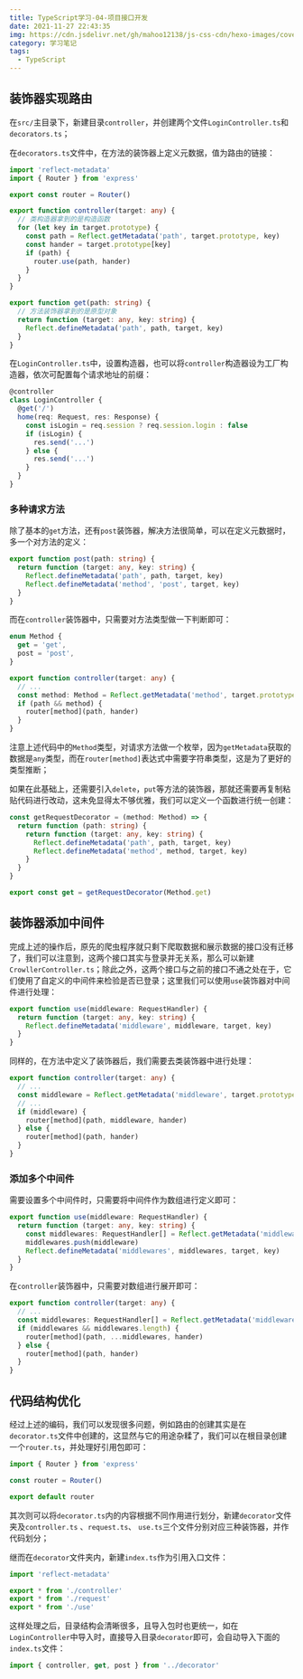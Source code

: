 ```yaml
---
title: TypeScript学习-04-项目接口开发
date: 2021-11-27 22:43:35
img: https://cdn.jsdelivr.net/gh/mahoo12138/js-css-cdn/hexo-images/cover/typescript.jpg
category: 学习笔记
tags:
  - TypeScript
---
```


## 装饰器实现路由

在`src/`主目录下，新建目录`controller`，并创建两个文件`LoginController.ts`和`decorators.ts`；

在`decorators.ts`文件中，在方法的装饰器上定义元数据，值为路由的链接：

```typescript
import 'reflect-metadata'
import { Router } from 'express'

export const router = Router()

export function controller(target: any) {
  // 类构造器拿到的是构造函数
  for (let key in target.prototype) {
    const path = Reflect.getMetadata('path', target.prototype, key)
    const hander = target.prototype[key]
    if (path) {
      router.use(path, hander)
    }
  }
}

export function get(path: string) {
  // 方法装饰器拿到的是原型对象
  return function (target: any, key: string) {
    Reflect.defineMetadata('path', path, target, key)
  }
}
```

在`LoginController.ts`中，设置构造器，也可以将`controller`构造器设为工厂构造器，依次可配置每个请求地址的前缀：

```typescript
@controller
class LoginController {
  @get('/')
  home(req: Request, res: Response) {
    const isLogin = req.session ? req.session.login : false
    if (isLogin) {
      res.send('...')
    } else {
      res.send('...')
    }
  }
}
```

### 多种请求方法

除了基本的`get`方法，还有`post`装饰器，解决方法很简单，可以在定义元数据时，多一个对方法的定义：

```typescript
export function post(path: string) {
  return function (target: any, key: string) {
    Reflect.defineMetadata('path', path, target, key)
    Reflect.defineMetadata('method', 'post', target, key)
  }
}
```

而在`controller`装饰器中，只需要对方法类型做一下判断即可：

```typescript
enum Method {
  get = 'get',
  post = 'post',
}

export function controller(target: any) {
  // ...
  const method: Method = Reflect.getMetadata('method', target.prototype, key)
  if (path && method) {
    router[method](path, hander)
  }
}
```

注意上述代码中的`Method`类型，对请求方法做一个枚举，因为`getMetadata`获取的数据是`any`类型，而在`router[method]`表达式中需要字符串类型，这是为了更好的类型推断；

如果在此基础上，还需要引入`delete`，`put`等方法的装饰器，那就还需要再复制粘贴代码进行改动，这未免显得太不够优雅，我们可以定义一个函数进行统一创建：

```typescript
const getRequestDecorator = (method: Method) => {
  return function (path: string) {
    return function (target: any, key: string) {
      Reflect.defineMetadata('path', path, target, key)
      Reflect.defineMetadata('method', method, target, key)
    }
  }
}

export const get = getRequestDecorator(Method.get)
```

## 装饰器添加中间件

完成上述的操作后，原先的爬虫程序就只剩下爬取数据和展示数据的接口没有迁移了，我们可以注意到，这两个接口其实与登录并无关系，那么可以新建`CrowllerController.ts`；除此之外，这两个接口与之前的接口不通之处在于，它们使用了自定义的中间件来检验是否已登录；这里我们可以使用`use`装饰器对中间件进行处理：

```typescript
export function use(middleware: RequestHandler) {
  return function (target: any, key: string) {
    Reflect.defineMetadata('middleware', middleware, target, key)
  }
}
```

同样的，在方法中定义了装饰器后，我们需要去类装饰器中进行处理：

```typescript
export function controller(target: any) {
  // ...
  const middleware = Reflect.getMetadata('middleware', target.prototype, key)
  // ...
  if (middleware) {
    router[method](path, middleware, hander)
  } else {
    router[method](path, hander)
  }
}
```

### 添加多个中间件

需要设置多个中间件时，只需要将中间件作为数组进行定义即可：

```typescript
export function use(middleware: RequestHandler) {
  return function (target: any, key: string) {
    const middlewares: RequestHandler[] = Reflect.getMetadata('middlewares', target, key) || []
    middlewares.push(middleware)
    Reflect.defineMetadata('middlewares', middlewares, target, key)
  }
}
```

在`controller`装饰器中，只需要对数组进行展开即可：

```typescript
export function controller(target: any) {
  // ...
  const middlewares: RequestHandler[] = Reflect.getMetadata('middlewares', target.prototype, key)
  if (middlewares && middlewares.length) {
    router[method](path, ...middlewares, hander)
  } else {
    router[method](path, hander)
  }
}
```

## 代码结构优化

经过上述的编码，我们可以发现很多问题，例如路由的创建其实是在`decorator.ts`文件中创建的，这显然与它的用途杂糅了，我们可以在根目录创建一个`router.ts`，并处理好引用包即可：

```typescript
import { Router } from 'express'

const router = Router()

export default router
```

其次则可以将`decorator.ts`内的内容根据不同作用进行划分，新建`decorator`文件夹及`controller.ts` 、`request.ts`、 `use.ts`三个文件分别对应三种装饰器，并作代码划分；

继而在`decorator`文件夹内，新建`index.ts`作为引用入口文件：

```typescript
import 'reflect-metadata'

export * from './controller'
export * from './request'
export * from './use'
```

这样处理之后，目录结构会清晰很多，且导入包时也更统一，如在`LoginController`中导入时，直接导入目录`decorator`即可，会自动导入下面的`index.ts`文件：

```typescript
import { controller, get, post } from '../decorator'
```

